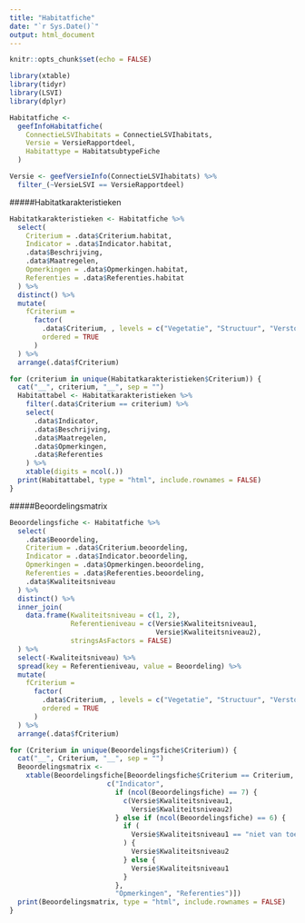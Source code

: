 ```yaml
---
title: "Habitatfiche"
date: "`r Sys.Date()`"
output: html_document
---
```



```r
knitr::opts_chunk$set(echo = FALSE)
```


```r

library(xtable)
library(tidyr)
library(LSVI)
library(dplyr)

```



```r
Habitatfiche <-
  geefInfoHabitatfiche(
    ConnectieLSVIhabitats = ConnectieLSVIhabitats,
    Versie = VersieRapportdeel,
    Habitattype = HabitatsubtypeFiche
  )

Versie <- geefVersieInfo(ConnectieLSVIhabitats) %>%
  filter_(~VersieLSVI == VersieRapportdeel)

```


#####Habitatkarakteristieken

```r

Habitatkarakteristieken <- Habitatfiche %>%
  select(
    Criterium = .data$Criterium.habitat,
    Indicator = .data$Indicator.habitat,
    .data$Beschrijving,
    .data$Maatregelen,
    Opmerkingen = .data$Opmerkingen.habitat,
    Referenties = .data$Referenties.habitat
  ) %>%
  distinct() %>%
  mutate(
    fCriterium =
      factor(
        .data$Criterium, , levels = c("Vegetatie", "Structuur", "Verstoring"),
        ordered = TRUE
      )
  ) %>%
  arrange(.data$fCriterium)

for (criterium in unique(Habitatkarakteristieken$Criterium)) {
  cat("__", criterium, "__", sep = "")
  Habitattabel <- Habitatkarakteristieken %>%
    filter(.data$Criterium == criterium) %>%
    select(
      .data$Indicator,
      .data$Beschrijving,
      .data$Maatregelen,
      .data$Opmerkingen,
      .data$Referenties
    ) %>%
    xtable(digits = ncol(.))
  print(Habitattabel, type = "html", include.rownames = FALSE)
}

```


#####Beoordelingsmatrix

```r

Beoordelingsfiche <- Habitatfiche %>%
  select(
    .data$Beoordeling,
    Criterium = .data$Criterium.beoordeling,
    Indicator = .data$Indicator.beoordeling,
    Opmerkingen = .data$Opmerkingen.beoordeling,
    Referenties = .data$Referenties.beoordeling,
    .data$Kwaliteitsniveau
  ) %>%
  distinct() %>%
  inner_join(
    data.frame(Kwaliteitsniveau = c(1, 2),
               Referentieniveau = c(Versie$Kwaliteitsniveau1,
                                    Versie$Kwaliteitsniveau2),
               stringsAsFactors = FALSE)
  ) %>%
  select(-Kwaliteitsniveau) %>%
  spread(key = Referentieniveau, value = Beoordeling) %>%
  mutate(
    fCriterium =
      factor(
        .data$Criterium, , levels = c("Vegetatie", "Structuur", "Verstoring"),
        ordered = TRUE
      )
  ) %>%
  arrange(.data$fCriterium)

for (Criterium in unique(Beoordelingsfiche$Criterium)) {
  cat("__", Criterium, "__", sep = "")
  Beoordelingsmatrix <-
    xtable(Beoordelingsfiche[Beoordelingsfiche$Criterium == Criterium,
                        c("Indicator",
                          if (ncol(Beoordelingsfiche) == 7) {
                            c(Versie$Kwaliteitsniveau1,
                              Versie$Kwaliteitsniveau2)
                          } else if (ncol(Beoordelingsfiche) == 6) {
                            if (
                              Versie$Kwaliteitsniveau1 == "niet van toepassing"
                            ) {
                              Versie$Kwaliteitsniveau2
                            } else {
                              Versie$Kwaliteitsniveau1
                            }
                          },
                          "Opmerkingen", "Referenties")])
  print(Beoordelingsmatrix, type = "html", include.rownames = FALSE)
}
```


